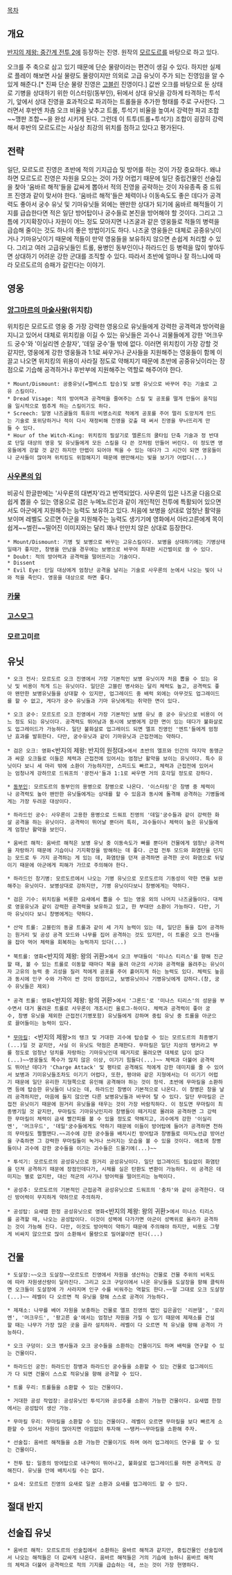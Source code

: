 [[목차]]
== 개요 ==
[[반지의 제왕: 중간계 전투 2]]에 등장하는 진영. 원작의 [[모르도르]]를 바탕으로 하고 있다.

오크를 주 축으로 삼고 있기 때문에 단순 물량이라는 편견이 생길 수 있다. 하지만 실제로 플레이 해보면 사실 물량도 물량이지만 의외로 고급 유닛이 주가 되는 진영임을 알 수 있게 해준다.[* 진짜 단순 물량 진영은 [[반지의 제왕 - 중간계전투2/고블린|고블린]] 진영이다.] 값싼 오크를 바탕으로 둔 상태로 기병을 상대하기 위한 이스터링(동부인), 뒤에서 상대 유닛을 강하게 타격하는 투석기, 앞에서 상대 진영을 효과적으로 파괴하는 트롤들을 추가한 형태를 주로 구사한다. 그러면서 후반엔 차츰 오크 비율을 낮추고 트롤, 투석기 비율을 높여서 강력한 파괴 조합~~깽판 조합~~을 완성 시키게 된다. 그런데 이 트투(트롤+투석기) 조합이 굉장히 강력해서 후반의 모르도르는 사실상 최강의 위치를 점하고 있다고 평가된다.

== 전략 ==

일단, 모르도르 진영은 초반에 적의 기지급습 및 방어를 하는 것이 가장 중요하다. 왜냐하면 모르도르 진영은 자원을 모으는 것이 가장 어렵기 때문에 일단 중립건물인 선술집을 찾아 '움바르 해적'들을 값싸게 뽑아서 적의 진영을 공략하는 것이 자유종족 중 드워프 진영과 같이 맞서야 한다. '움바르 해적'들은 체력이나 이동속도도 좋은 데다가 공격력도 좋아서 궁수 유닛 및 기마유닛들 외에는 왠만한 상대가 되기에 움바르 해적들이 기지를 급습한다면 적은 일단 방어탑이나 궁수들로 본진을 방어해야 할 것이다. 그리고 그 틈에 기지확장이나 자원이 어느 정도 모아지면 나즈굴과 같은 영웅들로 적들의 병력을 급습해 줄이는 것도 하나의 좋은 방법이기도 하다. 나즈굴 영웅들은 대체로 공중유닛이거나 기마유닛이기 때문에 적들이 만약 영웅들을 보유하지 않으면 손쉽게 처리할 수 있다. 그리고 여러 고급유닛들인 트롤, 용병인 동부인이나 하라드인 등 병력을 많이 쌓아두면 상대하기 어려운 강한 군대를 조직할 수 있다. 따라서 초반에 얼마나 잘 하느냐에 따라 모르도르의 승패가 갈린다는 이야기. 
== 영웅 ==
=== [[앙그마르의 마술사왕]](위치킹) ===
위치킹은 모르도르 영웅 중 가장 강력한 영웅으로 유닛들에게 강력한 공격력과 방어력을 지니고 있어서 대체로 위치킹을 이길 수 있는 유닛들은 괴수나 괴물들에게 강한 '머크우드 궁수'와 '이실리엔 순찰자', '데일 궁수'들 밖에 없다. 이러면 위치킹이 가장 강할 것 같지만, 영웅에게 강한 영웅들과 1:1로 싸우거나 군사들을 지원해주는 영웅들이 함께 이끌고 나오면 위치킹의 위용이 사라질 정도로 약해지기 때문에 초반에 공중유닛이라는 장점으로 기습해 공격하거나 후반부에 지원해주는 역할로 해주어야 한다. 

 * Mount/Dismount: 공중유닛(=펠비스트 탑승)및 보병 유닛으로 바꾸어 주는 기술로 고유 스킬이다.
 * Dread Visage: 적의 방어력과 공격력을 줄여주는 스킬 및 공포를 떨게 만들어 움직임을 일시적으로 멈추게 하는 스킬이기도 하다.
 * Screech: 일명 나즈굴들의 특유의 비명소리로 적에게 공포를 주어 멀리 도망치게 만드는 기술로 포위당하거나 적이 다시 재정비해 진영을 갖출 때 써서 진영을 무너뜨리게 만들 수 있다.
 * Hour of the Witch-King: 위치킹의 필살기로 엘론드의 쿨타임 단축 기술과 정 반대로 단일 대상의 영웅 및 유닛들에게 모든 스킬을 다 쓴 것처럼 만들어 버린다. 이 정도면 영웅들에게 강할 것 같긴 하지만 만렙이 되어야 찍을 수 있는 데다가 그 시간이 되면 영웅들이나 군사들이 많아져 위치킹도 위험해지기 때문에 왠만해서는 빛을 보기가 어렵다(...)

=== [[사우론의 입]] ===
비공식 한글판에는 '사우론의 대변자'라고 번역되었다. 사우론의 입은 나즈굴 다음으로 쉽게 뽑을 수 있는 영웅으로 검은 누메노르인과 같이 개인적인 전투에 특활되어 있으면서도 아군에게 지원해주는 능력도 보유하고 있다. 처음에 보병을 상대로 엄청난 활약을 보이며 레벨도 오르면 아군을 지원해주는 능력도 생기기에 영화에서 아라고른에게 목이 쉽게~~썰린~~떨어진 이미지와는 달리 꽤나 만만치 않은 상대로 등장한다.

 * Mount/Dismount: 기병 및 보병으로 바꾸는 고유스킬이다. 보병을 상대하기에는 기병상태일때가 좋지만, 창병을 만났을 경우에는 보병으로 바꾸어 최대한 시간벌이로 쓸 수 있다.
 * Doubt: 적의 방어력과 공격력을 떨어뜨리는 기술이다.
 * Dissent
 * Evil Eye: 단일 대상에게 엄청난 공격을 날리는 기술로 사우론의 눈에서 나오는 빛이 나와 적을 죽인다. 영웅을 대상으로 하면 좋다. 

=== [[카물]] ===

=== [[고스모그]] ===

=== 모르고미르 ===

== 유닛 ==
 * 오크 전사: 모르도르 오크 진영에서 가장 기본적인 보병 유닛이자 처음 뽑을 수 있는 유닛 및 비용이 적게 드는 유닛이다. 일단은 고블린 병사와는 달리 체력도 높고, 공격력도 좋아 왠만한 보병유닛들을 상대할 수 있지만, 업그레이드 중 배럭 외에는 아무것도 업그레이드를 할 수 없고, 게다가 궁수 유닛들과 기마 유닛에게는 취약한 면이 있다. 

 * 오크 궁수: 모르도르 오크 진영에서 가장 기본적인 보병 유닛 중 궁수 유닛으로 비용이 어느 정도 되는 유닛이다. 공격력도 뛰어남과 동시에 보병에게 강한 면이 있는 데다가 불화살로도 업그레이드가 가능하다. 일단 불화살로 업그레이드 되면 엘프 진영인 '엔트'들에게 엄청난 효과를 발휘한다. 다만, 궁수유닛과 같이 기마유닛과 근접전에는 약하다.  

 * 검은 오크: 영화<반지의 제왕: 반지의 원정대>에서 초반의 엘프와 인간의 마지막 동맹군과 싸운 오크들로 이들은 체력과 근접전에 있어서는 엄청난 활약을 보이는 유닛이다. 특수 유닛이다 보니 세 마리 밖에 소환이 가능하지만, 스피드도 빠르고, 체력과 근접전에 있어서는 엄청나게 강하므로 드워프의 '광전사'들과 1:1로 싸우면 거의 호각일 정도로 강하다.  

 * [[이스터링|동부인]]: 모르도르의 동부인의 용병으로 창병으로 나온다. '이스터링'은 창병 중 체력이나 공격력도 높아 왠만한 유닛들에게는 상대를 할 수 있음과 동시에 돌격해 공격하는 기병들에게는 가장 두려운 대상이다. 

 * 하라드인 궁수: 사우론이 고용한 용병으로 드워프 진영의 '데일'궁수들과 같이 강력한 화살 공격을 하는 유닛이다. 공격력이 뛰어날 뿐더러 특히, 괴수들이나 체력이 높은 유닛들에게 엄청난 활약을 보인다. 

 * 움바르 해적: 움바르 해적은 보병 유닛 중 이동속도가 빠를 뿐더러 건물에게 엄청난 공격력을 자랑하기 때문에 기습이나 기지확장을 방해하는 데 좋다. 근접 전투 모드와 화염탄을 던지는 모드로 두 가지 공격하는 게 있는 데, 화염탄을 던져 공격하면 공격한 곳이 화염으로 뒤덮이기 때문에 아군에게 피해가 가므로 주의해야 한다.  

 * 하라드인 창기병: 모르도르에서 나오는 기병 유닛으로 모르도르의 기동성이 약한 면을 보완해주는 유닛이다. 보병상대로 강하지만, 기병 유닛이다보니 창병에게는 약하다. 

 * 검은 기수: 위치킹을 비롯한 요새에서 뽑을 수 있는 영웅 외의 나머지 나즈굴들이다. 대체로 영웅유닛과 같이 강력한 공격력을 보유하고 있고, 한 부대만 소환이 가능하다. 다만, 기마 유닛이다 보니 창병에게는 약하다.  

 * 산악 트롤: 고블린의 동굴 트롤과 같이 세 가지 능력이 있는 데, 일단은 돌을 집어 공격하는 원거리 및 공성 공격 모드와 나무를 집어 공격하는 것도 있지만, 이 트롤은 오크 전사들을 잡아 먹어 체력을 회복하는 능력까지 있다(...)

 * 북트롤: 영화<반지의 제왕: 왕의 귀환>에서 오크 부대들이 '미나스 티리스'를 향해 진군할 때, 볼 수 있는 트롤로 이동할 때마다 북을 울려 아군의 사기와 공격력을 올려주는 유닛이자 고유의 능력 중 괴성을 질러 적에게 공포를 주어 흩어지게 하는 능력도 있다. 체력도 높음과 동시에 인구 수와 가격이 싼 것이 장점이고, 보병유닛이나 기병유닛에게 강하다.(창, 궁수 유닛들은 제외)  

 * 공격 트롤: 영화<반지의 제왕: 왕의 귀환>에서 '그론드'로 '미나스 티리스'의 성문을 부수면서 대거 몰려온 트롤로 사우론이 개조시킨 울로그-하이다. 체력과 공격력이 좋아 궁수, 창병 유닛을 제외한 근접전(기병포함) 유닛들에게 강하며 중립 유닛 중 트롤을 아군으로 끌어들이는 능력이 있다. 

 * [[무마킬]]: <반지의 제왕>의 탱크 및 거대한 괴수에 탑승할 수 있는 모르도르의 최종병기(...)일 것 같지만, 사실 이 유닛도 약점은 존재한다. 무마킬은 일단 지상의 탱커라고 부를 정도로 엄청난 덩치를 자랑하는 기마유닛인데 떼거지로 몰려오면 대체로 답이 없다(...)~~영웅들도 쪽수가 많지 않은 이상, 이기기 힘들다(...)~~ 체력과 더불어 공격력도 뛰어난 데다가 'Charge Attack' 및 평타로 공격해도 적에게 강한 데미지를 줄 수 있어서 보병과 기미유닛들조차도 이기기 어렵다, 또한, 평야와 같은 지형에서는 더 이기기 어렵기 때문에 일단 유리한 지형쪽으로 유인해 공격해야 하는 것이 정석. 초반에 무마킬을 소환하면 등에 탑승한 유닛들이 나오는 데, 하라드인 창병이 기본적으로 나온다. 이 창병은 창을 날려 공격하지만, 마음에 들지 않으면 다른 보병유닛들과 바꾸어 탈 수 있다. 일단 무마킬은 근접전 유닛이기 때문에 원거리 유닛들을 태우는 것이 가장 바람직하다. 이 정도면 무마킬이 최종병기일 것 같지만, 무마킬도 기마유닛인지라 창병들이 떼거지로 몰려와 공격하면 그 강력한 무마킬이 체력이 금새 빨간피를 볼 수 있을 정도로 약해지고, 괴수에게 강한 '이실리엔', '머크우드', '데일'궁수들에게도 약하기 때문에 이들이 방어탑에 들어가 공격하면 천하의 무마킬도 쩔쩔맨다.~~괴수에 강한 궁수들을 배치시킨 방어탑과 창병들로 마지노선급 방어선을 구축하면 그 강력한 무마킬들이 녹거나 쓰러지는 모습을 볼 수 있을 것이다. 애초에 창병들이나 괴수에 강한 궁수들을 이기는 괴수들은 드물기에(...)~~  

 * 투석기: 모르도르의 공성유닛으로 원거리 공성유닛이다. 일단 업그레이드 필요없이 화염탄을 던져 공격하기 때문에 장점인데다가, 시체를 실은 탄환도 변환이 가능하다. 이 공격은 데미지는 별로 없지만, 대신 적군의 사기나 방어력을 떨어뜨리는 능력이다.

 * 공성추: 모르도르의 기본적인 근접공격 공성유닛으로 드워프의 '충차'와 같이 공격한다. 대신 방어력이 무지하게 약하므로 주의하자.

 * 공성탑: 요새맵 한정 공성유닛으로 영화<반지의 제왕: 왕의 귀환>에서 미나스 티리스를 공격할 때, 나오는 공성탑이다. 이것이 성벽에 다가가면 아군이 성벽위로 올라가 공격하는 것이 가능해 진다. 다만, 이것도 방어력이 약하기 때문에 주의해야 하지만, 비용도 그렇게 비싸지 않으므로 많이 소환해서 물량으로 밀어붙이면 된다(...)

== 건물 ==
 * 도살장:~~오크 도살장~~모르도르 진영에서 자원을 생산하는 건물로 건물 주위의 비옥도에 따라 자원생산량이 달라진다. 그리고 오크 구덩이에서 나온 유닛들을 도살장을 향해 클릭하면 오크들이 도살장에 가 사라지며 인구 수를 비워주는 역할도 한다.~~말 그대로 오크 도살장(...)~~ 레벨이 다 오르면 적 유닛을 향해 스스로 공격이 가능하다.

 * 제재소: 나무를 베어 자원을 보충하는 건물로 엘프 진영의 맵인 깊은골인 '리븐델', '로리엔', '머크우드', '팡고른 숲'에서는 엄청난 자원을 가질 수 있기 때문에 제재소를 건설할 때는 나무가 가장 많은 곳을 골라 설치하자. 레벨이 다 오르면 적 유닛을 향해 공격이 가능하다.

 * 오크 구덩이: 오크 병사들과 오크 궁수들을 소환하는 건물이기도 하며 배럭을 연구할 수 있는 건물이다.

 * 하라드인 궁전: 하라드인 창병과 하라드인 궁수들을 소환할 수 있는 건물로 업그레이드가 다 되면 건물이 스스로 적유닛을 향해 공격할 수 있다.

 * 트롤 우리: 트롤들을 소환할 수 있는 건물이다.

 * 거대한 공성 작업장: 공성유닛인 투석기와 공성추를 소환이 가능한 건물이다. 요새맵 한정에서는 공성탑이 생산 가능.

 * 무마킬 우리: 무마킬을 소환할 수 있는 건물이다. 레벨이 오르면 무마킬을 보다 빠르게 소환할 수 있어서 자원이 많아지면 아낌없이 투자해 ~~탱커~~무마킬을 소환해 주자.

 * 선술집: 움바르 해적들을 소환 가능한 건물이기도 하며 여러 업그레이드 연구를 할 수 있는 건물이다.

 * 전투 탑: 일종의 방어탑으로 내구력이 뛰어나고, 불화살로 업그레이드를 하면 공격력도 강해진다. 유닛을 안에 배치시킬 수는 없다.

 * 요새: 모르도르 진영의 요새로 일꾼 소환과 요새를 업그레이드 할 수 있다.

== 절대 반지 ==

== 선술집 유닛 ==
 * 움바르 해적: 모르도르의 선술집에서 소환하는 움바르 해적과 같지만, 중립건물인 선술집에서 나오는 해적들은 더 값싸게 나온다. 움바르 해적들은 거의 기습에 능하니 움바르 해적의 체력과 더불어 공격력으로 적의 기지를 급습하는 데, 쓰는 것이 가장 현명하다. 
